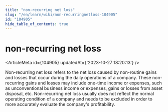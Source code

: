 ```yaml
---
title: "non-recurring net loss"
slug: "/en/learn/wiki/non-recurringnetloss-104905"
id: "104905"
hide_table_of_contents: true
---
```



# non-recurring net loss

<ArticleMeta id={104905} updatedAt={'2023-10-27 18:20:13'} />
<div className='border-solid border-b border-t-0 my-4 border-[var(--ifm-color-gray-300)]' />

Non-recurring net loss refers to the net loss caused by non-routine gains and losses that occur during the daily operations of a company. These non-recurring gains and losses may include one-time income or expenses, such as unconventional business income or expenses, gains or losses from asset disposal, etc. Non-recurring net loss usually does not reflect the normal operating condition of a company and needs to be excluded in order to more accurately evaluate the company's profitability.
